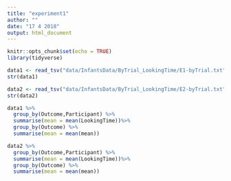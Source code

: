 ```yaml
---
title: "experiment1"
author: ""
date: "17 4 2018"
output: html_document
---
```


```r
knitr::opts_chunk$set(echo = TRUE)
library(tidyverse)
```



```r

data1 <- read_tsv("data/InfantsData/ByTrial_LookingTime/E1-byTrial.txt")
str(data1)

data2 <- read_tsv("data/InfantsData/ByTrial_LookingTime/E2-byTrial.txt")
str(data2)
```

```r
data1 %>%
  group_by(Outcome,Participant) %>%
  summarise(mean = mean(LookingTime))%>%
  group_by(Outcome) %>%
  summarise(mean = mean(mean))

data2 %>%
  group_by(Outcome,Participant) %>%
  summarise(mean = mean(LookingTime))%>%
  group_by(Outcome) %>%
  summarise(mean = mean(mean))

```

